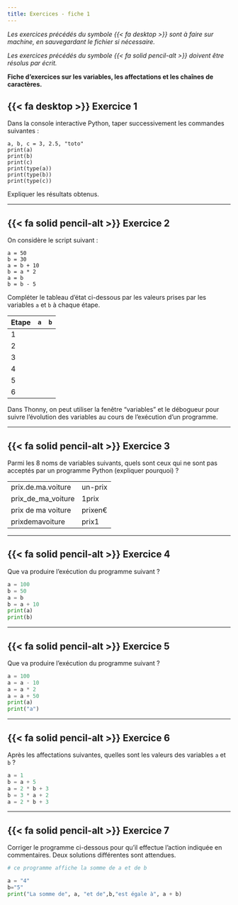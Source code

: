 ```yaml
---
title: Exercices - fiche 1
---
```


_Les exercices précédés du symbole {{< fa desktop >}} sont à faire sur machine, en sauvegardant le fichier si nécessaire._

_Les exercices précédés du symbole {{< fa solid pencil-alt >}} doivent être résolus par écrit._

**Fiche d'exercices sur les variables, les affectations et les chaînes de caractères.**

## {{< fa desktop >}} Exercice 1

Dans la console interactive Python, taper successivement les commandes suivantes :

```.python
a, b, c = 3, 2.5, "toto"
print(a)
print(b)
print(c)
print(type(a))
print(type(b))
print(type(c))
```

Expliquer les résultats obtenus.

--------

## {{< fa solid pencil-alt >}} Exercice 2

On considère le script suivant :

```.python
a = 50
b = 30
a = b + 10
b = a * 2
a = b
b = b - 5
```

Compléter le tableau d'état ci-dessous par les valeurs prises par les variables `a` et `b` à chaque étape.

| Etape | `a` | `b` |
| --- | --- | --- |
|1| | |
|2| | |
|3| | |
|4| | |
|5| | |
|6| | |


:::{.callout-tip}

Dans Thonny, on peut utiliser la fenêtre "variables" et le débogueur pour suivre l'évolution des variables au cours de l'exécution d'un programme.
:::

------------------------------------------

## {{< fa solid pencil-alt >}} Exercice 3
Parmi les 8 noms de variables suivants, quels sont ceux qui ne sont pas acceptés par un programme Python (expliquer pourquoi) ?

| | |
| --- | --- |
|prix.de.ma.voiture | un-prix|
|prix_de_ma_voiture|1prix|
|prix de ma voiture|prixen€|
|prixdemavoiture|prix1|

-------------------------------------------

## {{< fa solid pencil-alt >}} Exercice 4
Que va produire l'exécution du programme suivant ?

```py
a = 100
b = 50
a = b
b = a + 10
print(a)
print(b)
```

----------------------------------------------

## {{< fa solid pencil-alt >}} Exercice 5
Que va produire l'exécution du programme suivant ?

```py
a = 100
a = a - 10
a = a * 2
a = a + 50
print(a)
print("a")
```

----------------------------------------------------------

## {{< fa solid pencil-alt >}} Exercice 6
Après les affectations suivantes, quelles sont les valeurs des variables `a` et `b` ?

```py
a = 1
b = a + 5
a = 2 * b + 3
b = 3 * a + 2
a = 2 * b + 3
```

------------------------------------------

## {{< fa solid pencil-alt >}} Exercice 7
Corriger le programme ci-dessous pour qu'il effectue l'action indiquée en commentaires. Deux solutions différentes sont attendues.

```python
# ce programme affiche la somme de a et de b

a = "4"
b="5"
print("La somme de", a, "et de",b,"est égale à", a + b)
```

<!-- idée : faire à chaque fois des fiches de 10 exos environ; sachant qu'on ne les fera pas tous; mais la correction de tous sera disponible. Ainsi les plus rapides seront toujours occupés. Exercices papier crayon (symbole spécial) et exercices sur ordi (symbole spécial) + référence à des exos du manuel -->